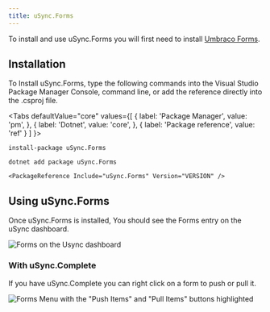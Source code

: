 ```yaml
---
title: uSync.Forms
---
```


To install and use uSync.Forms you will first need to install [Umbraco Forms](https://umbraco.com/products/add-ons/forms/). 

## Installation

To Install uSync.Forms, type the following commands into the Visual Studio Package Manager Console, command line, or add the reference directly into the .csproj file.


<Tabs
  defaultValue="core"
  values={[
    { label: 'Package Manager', value: 'pm', },
    { label: 'Dotnet', value: 'core', },
    { label: 'Package reference', value: 'ref' }
  ]
}>
<TabItem value="pm">

```cli
install-package uSync.Forms 
```

</TabItem>
<TabItem value="core">

```cli
dotnet add package uSync.Forms
```

</TabItem>
<TabItem value="ref">

```cli
<PackageReference Include="uSync.Forms" Version="VERSION" />
```

</TabItem>
</Tabs>

## Using uSync.Forms

Once uSync.Forms is installed, You should see the Forms entry on the uSync dashboard.


![Forms on the Usync dashboard](formsDash.png)

### With uSync.Complete

If you have uSync.Complete you can right click on a form to push or pull it.

![Forms Menu with the "Push Items" and "Pull Items" buttons highlighted](pullPush.png)



